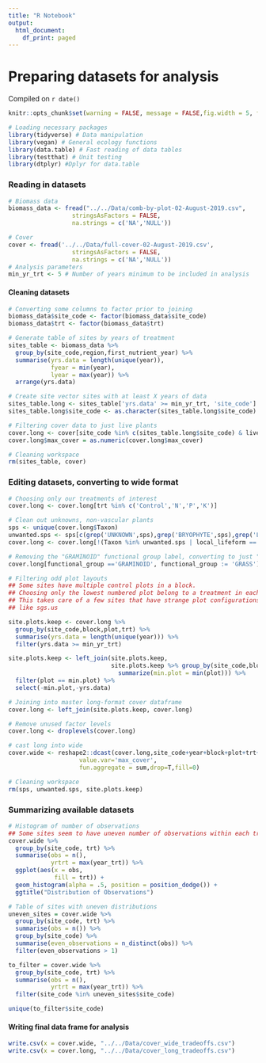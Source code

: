 ```yaml
---
title: "R Notebook"
output:
  html_document:
    df_print: paged
---
```


# Preparing datasets for analysis

Compiled on `r date()`


```r
knitr::opts_chunk$set(warning = FALSE, message = FALSE,fig.width = 5, fig.height = 3.5)

# Loading necessary packages
library(tidyverse) # Data manipulation
library(vegan) # General ecology functions
library(data.table) # Fast reading of data tables
library(testthat) # Unit testing
library(dtplyr) #Dplyr for data.table
```

### Reading in datasets

```r
# Biomass data
biomass_data <- fread("../../Data/comb-by-plot-02-August-2019.csv",
                  stringsAsFactors = FALSE,
                  na.strings = c('NA','NULL'))

# Cover
cover <- fread('../../Data/full-cover-02-August-2019.csv',
                  stringsAsFactors = FALSE,
                  na.strings = c('NA','NULL'))
# Analysis parameters
min_yr_trt <- 5 # Number of years minimum to be included in analysis
```

#### Cleaning datasets

```r
# Converting some columns to factor prior to joining
biomass_data$site_code <- factor(biomass_data$site_code)
biomass_data$trt <- factor(biomass_data$trt)

# Generate table of sites by years of treatment
sites_table <- biomass_data %>% 
  group_by(site_code,region,first_nutrient_year) %>% 
  summarise(yrs.data = length(unique(year)),
            fyear = min(year), 
            lyear = max(year)) %>% 
  arrange(yrs.data)

# Create site vector sites with at least X years of data
sites_table.long <- sites_table['yrs.data' >= min_yr_trt, 'site_code']
sites_table.long$site_code <- as.character(sites_table.long$site_code)

# Filtering cover data to just live plants
cover.long <- cover[site_code %in% c(sites_table.long$site_code) & live==1,]
cover.long$max_cover = as.numeric(cover.long$max_cover)

# Cleaning workspace
rm(sites_table, cover)
```

### Editing datasets, converting to wide format

```r
# Choosing only our treatments of interest
cover.long <- cover.long[trt %in% c('Control','N','P','K')]

# Clean out unknowns, non-vascular plants
sps <- unique(cover.long$Taxon)
unwanted.sps <- sps[c(grep('UNKNOWN',sps),grep('BRYOPHYTE',sps),grep('LICHEN',sps))]
cover.long <- cover.long[!(Taxon %in% unwanted.sps | local_lifeform == 'MOSS' | functional_group == 'BRYOPHYTE')]

# Removing the "GRAMINOID" functional group label, converting to just "GRASS"
cover.long[functional_group =='GRAMINOID', functional_group := 'GRASS']

# Filtering odd plot layouts
## Some sites have multiple control plots in a block.
## Choosing only the lowest numbered plot belong to a treatment in each block.
## This takes care of a few sites that have strange plot configurations,
## like sgs.us

site.plots.keep <- cover.long %>% 
  group_by(site_code,block,plot,trt) %>% 
  summarise(yrs.data = length(unique(year))) %>% 
  filter(yrs.data >= min_yr_trt)

site.plots.keep <- left_join(site.plots.keep,
                             site.plots.keep %>% group_by(site_code,block,trt) %>% 
                               summarize(min.plot = min(plot))) %>% 
  filter(plot == min.plot) %>% 
  select(-min.plot,-yrs.data)

# Joining into master long-format cover dataframe
cover.long <- left_join(site.plots.keep, cover.long)

# Remove unused factor levels
cover.long <- droplevels(cover.long) 

# cast long into wide
cover.wide <- reshape2::dcast(cover.long,site_code+year+block+plot+trt+year_trt ~ Taxon,
                    value.var='max_cover', 
                    fun.aggregate = sum,drop=T,fill=0)

# Cleaning workspace
rm(sps, unwanted.sps, site.plots.keep)
```

### Summarizing available datasets

```r
# Histogram of number of observations
## Some sites seem to have uneven number of observations within each treatment
cover.wide %>% 
  group_by(site_code, trt) %>%
  summarise(obs = n(),
            yrtrt = max(year_trt)) %>%
  ggplot(aes(x = obs,
             fill = trt)) +
  geom_histogram(alpha = .5, position = position_dodge()) +
  ggtitle("Distribution of Observations")

# Table of sites with uneven distributions
uneven_sites = cover.wide %>% 
  group_by(site_code, trt) %>%
  summarise(obs = n()) %>%
  group_by(site_code) %>%
  summarise(even_observations = n_distinct(obs)) %>%
  filter(even_observations > 1)

to_filter = cover.wide %>% 
  group_by(site_code, trt) %>%
  summarise(obs = n(),
            yrtrt = max(year_trt)) %>%
  filter(site_code %in% uneven_sites$site_code)

unique(to_filter$site_code)
```

#### Writing final data frame for analysis

```r
write.csv(x = cover.wide, "../../Data/cover_wide_tradeoffs.csv")
write.csv(x = cover.long, "../../Data/cover_long_tradeoffs.csv")
```

